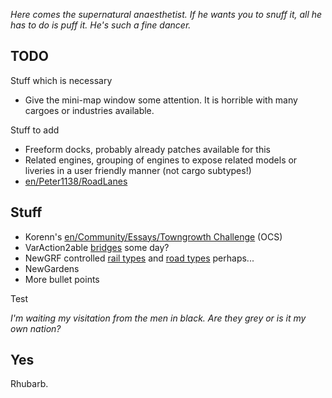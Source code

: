 {{en/Infobox Developer|
realname=Peter|
birthyear=1138|
codingspec=NewGRF Masochist|
currentstat=Active|
website=Lies|
}}

''Here comes the supernatural anaesthetist. If he wants you to snuff it, all he has to do is puff it. He's such a fine dancer.''

== TODO ==

Stuff which is necessary

* Give the mini-map window some attention. It is horrible with many cargoes or industries available.

Stuff to add

* Freeform docks, probably already patches available for this
* Related engines, grouping of engines to expose related models or liveries in a user friendly manner (not cargo subtypes!)
* [[en/Peter1138/RoadLanes]]

== Stuff ==

* Korenn's [[en/Community/Essays/Towngrowth Challenge]] (OCS)
* VarAction2able [[en/Peter1138/NewBridges|bridges]] some day?
* NewGRF controlled [[en/Archive/Development/Railtypes|rail types]] and [[en/Archive/Development/Roadtypes|road types]] perhaps...
* NewGardens
* More bullet points

Test

''I'm waiting my visitation from the men in black. Are they grey or is it my own nation?''

== Yes ==

Rhubarb.